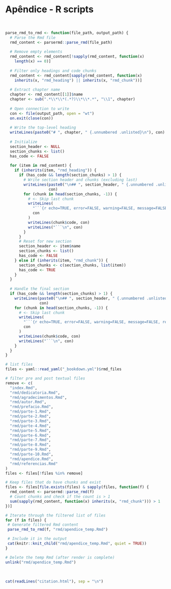 # **Apêndice - R scripts** {#apendice .unnumbered}

<br>

```r
parse_rmd_to_rmd <- function(file_path, output_path) {
  # Parse the Rmd file
  rmd_content <- parsermd::parse_rmd(file_path)
  
  # Remove empty elements
  rmd_content <- rmd_content[!sapply(rmd_content, function(x)
    length(x) == 0)]
  
  # Filter only headings and code chunks
  rmd_content <- rmd_content[sapply(rmd_content, function(x)
    inherits(x, "rmd_heading") || inherits(x, "rmd_chunk"))]
  
  # Extract chapter name
  chapter <- rmd_content[[1]]$name
  chapter <- sub(".*\\*\\*(.*?)\\*\\*.*", "\\1", chapter)
  
  # Open connection to write
  con <- file(output_path, open = "wt")
  on.exit(close(con))
  
  # Write the top-level heading
  writeLines(paste0("# ", chapter, " {.unnumbered .unlisted}\n"), con)
  
  # Initialize
  section_header <- NULL
  section_chunks <- list()
  has_code <- FALSE
  
  for (item in rmd_content) {
    if (inherits(item, "rmd_heading")) {
      if (has_code && length(section_chunks) > 1) {
        # Write section header and chunks (excluding last)
        writeLines(paste0("\n## ", section_header, " {.unnumbered .unlisted}\n"),
                   con)
        for (chunk in head(section_chunks, -1)) {
          # <- Skip last chunk
          writeLines(
            "```{r echo=TRUE, error=FALSE, warning=FALSE, message=FALSE, results=FALSE, eval=FALSE, tidy = 'styler', tidy.opts = list(strict=FALSE)}",
            con
          )
          writeLines(chunk$code, con)
          writeLines("```\n", con)
        }
      }
      # Reset for new section
      section_header <- item$name
      section_chunks <- list()
      has_code <- FALSE
    } else if (inherits(item, "rmd_chunk")) {
      section_chunks <- c(section_chunks, list(item))
      has_code <- TRUE
    }
  }
  
  # Handle the final section
  if (has_code && length(section_chunks) > 1) {
    writeLines(paste0("\n## ", section_header, " {.unnumbered .unlisted}\n"),
               con)
    for (chunk in head(section_chunks, -1)) {
      # <- Skip last chunk
      writeLines(
        "```{r echo=TRUE, error=FALSE, warning=FALSE, message=FALSE, results=FALSE, eval=FALSE, tidy = 'styler', tidy.opts = list(strict=FALSE)}",
        con
      )
      writeLines(chunk$code, con)
      writeLines("```\n", con)
    }
  }
}

# list files
files <- yaml::read_yaml("_bookdown.yml")$rmd_files

# filter pre and post textual files
remove <- c(
  "index.Rmd",
  "rmd/dedicatoria.Rmd",
  "rmd/agradecimentos.Rmd",
  "rmd/autor.Rmd",
  "rmd/prefacio.Rmd",
  "rmd/parte-1.Rmd",
  "rmd/parte-2.Rmd",
  "rmd/parte-3.Rmd",
  "rmd/parte-4.Rmd",
  "rmd/parte-5.Rmd",
  "rmd/parte-6.Rmd",
  "rmd/parte-7.Rmd",
  "rmd/parte-8.Rmd",
  "rmd/parte-9.Rmd",
  "rmd/parte-10.Rmd",
  "rmd/apendice.Rmd",
  "rmd/referencias.Rmd"
)
files <- files[!files %in% remove]

# Keep files that do have chunks and exist
files <- files[file.exists(files) & sapply(files, function(f) {
  rmd_content <- parsermd::parse_rmd(f)
  # Count chunks and check if the count is > 1
  sum(sapply(rmd_content, function(x) inherits(x, "rmd_chunk"))) > 1
})]

# Iterate through the filtered list of files
for (f in files) {
 # Generate filtered Rmd content
 parse_rmd_to_rmd(f, "rmd/apendice_temp.Rmd")

 # Include it in the output
 cat(knitr::knit_child("rmd/apendice_temp.Rmd", quiet = TRUE))
}

# Delete the temp Rmd (after render is complete)
unlink("rmd/apendice_temp.Rmd")
```

<br>

```r
cat(readLines("citation.html"), sep = "\n")
```

<br>

